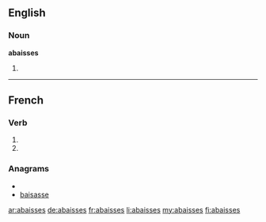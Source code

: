 {{also|abaissés}}
==English==

===Noun===
'''abaisses'''

# {{plural of|[[abaisse]]}}

----

==French==

===Verb===
{{fr-verb-form}}

# {{form of|[[second-person|Second-person]] [[singular]] [[present indicative]]|abaisser|lang=French}}
# {{form of|Second-person singular [[present subjunctive]]|abaisser|lang=French}}

===Anagrams===
* {{alphagram|aabeisss}}
* [[baisasse#French|baisasse]]

[[ar:abaisses]]
[[de:abaisses]]
[[fr:abaisses]]
[[li:abaisses]]
[[my:abaisses]]
[[fi:abaisses]]